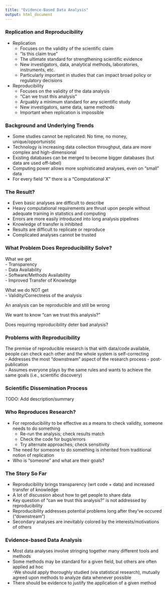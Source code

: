 ```yaml
---
title: "Evidence-Based Data Analysis"
output: html_document
---
```


### Replication and Reproducibility
- Replication  
    - Focuses on the validity of the scientific claim  
    - "Is this claim true"  
    - The ultimate standard for strengthening scientific evidence  
    - New investigators, data, analytical methods, laboratories, instruments, etc.  
    - Particularly important in studies that can impact broad policy or regulatory decisions  
- Reproducibility  
    - Focuses on the validity of the data analysis  
    - "Can we trust this analysis"  
    - Arguably a minimum standard for any scientific study  
    - New investigators, same data, same methods  
    - Important when replication is impossible 

### Background and Underlying Trends  
- Some studies cannot be replicated: No time, no money, unique/opportunistic  
- Technology is increasing data collection throughput, data are more complex and high-dimensional  
- Existing databases can be merged to become bigger databases (but data are used off-label)  
- Computing power allows more sophisticated analyses, even on "small" data  
- For every field "X" there is a "Computational X"  

### The Result?  
- Even basic analyses are difficult to describe  
- Heavy computational requirements are thrust upon people without adequate training in statistics and computing  
- Errors are more easily introduced into long analysis pipelines  
- Knowledge of transfer is inhibited  
- Results are difficult to replicate or reproduce  
- Complicated analyses cannot be trusted  

### What Problem Does Reproducibility Solve?  
What we get  
- Transparency  
- Data Availability  
- Software/Methods Availability  
- Improved Transfer of Knowledge  

What we do NOT get  
- Validity/Correctness of the analysis  

An analysis can be reproducible and still be wrong  
  
We want to know "can we trust this analysis?"  
  
Does requiring reproducibility deter bad analysis?

### Problems with Reproducibility  
The premise of reproducible research is that with data/code available, people can check each other and the whole system is self-correcting  
- Addresses the most "downstream" aspect of the research process - post-publication  
- Assumes everyone plays by the same rules and wants to achieve the same goals (i.e., scientific discovery)

### Scientific Dissemination Process
TODO: Add description/summary

### Who Reproduces Research?  
- For reproducibility to be effective as a means to check validity, someone needs to do something  
    - Re-run the analysis; check results match  
    - Check the code for bugs/errors  
    - Try alternate approaches; check sensitivity  
- The need for someone to do something is inherited from traditional notion of replication  
- Who is "someone" and what are their goals?  

### The Story So Far  
- Reproducibility brings transparency (wrt code + data) and increased transfer of knowledge  
- A lot of discussion about how to get people to share data  
- Key question of "can we trust this analysis?" is not addressed by reproducibility  
- Reproducibility addresses potential problems long after they've occured ("downstream")  
- Secondary analyses are inevitably colored by the interests/motivations of others 

### Evidence-based Data Analysis  
- Most data analyses involve stringing together many different tools and methods  
- Some methods may be standard for a given field, but others are often applied ad hoc  
-We should apply thoroughly studied (via statistical research), mutually agreed upon methods to analyze data whenever possible  
- There should be evidence to justify the application of a given method